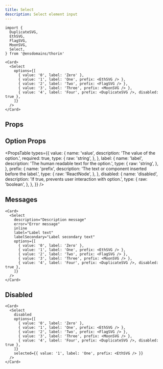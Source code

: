 ```yaml
---
title: Select
description: Select element input
---
```


```tsx
import {
  DuplicateSVG,
  EthSVG,
  FlagSVG,
  MoonSVG,
  Select,
} from '@ensdomains/thorin'
```

```tsx live=true expand=true minHeight=350px
<Card>
  <Select
    options={[
      { value: '0', label: 'Zero' },
      { value: '1', label: 'One', prefix: <EthSVG /> },
      { value: '2', label: 'Two', prefix: <FlagSVG /> },
      { value: '3', label: 'Three', prefix: <MoonSVG /> },
      { value: '4', label: 'Four', prefix: <DuplicateSVG />, disabled: true },
    ]}
  />
</Card>
```

## Props

<PropsTable sourceLink={sourceLink} types={types} />

## Option Props

<PropsTable
  types={{
    value: {
      name: 'value',
      description: 'The value of the option.',
      required: true,
      type: {
        raw: 'string',
      },
    },
    label: {
      name: 'label',
      description: 'The human readable text for the option.',
      type: {
        raw: 'string',
      },
    },
    prefix: {
      name: 'prefix',
      description: 'The text or component inserted before the label.',
      type: {
        raw: 'ReactNode',
      },
    },
    disabled: {
      name: 'disabled',
      description: 'If true, prevents user interaction with option.',
      type: {
        raw: 'boolean',
      },
    },
  }}
/>

## Messages

```tsx live=true expand=true minHeight=350px
<Card>
  <Select
    description="Description message"
    error="Error message"
    inline
    label="Label text"
    labelSecondary="Label secondary text"
    options={[
      { value: '0', label: 'Zero' },
      { value: '1', label: 'One', prefix: <EthSVG /> },
      { value: '2', label: 'Two', prefix: <FlagSVG /> },
      { value: '3', label: 'Three', prefix: <MoonSVG /> },
      { value: '4', label: 'Four', prefix: <DuplicateSVG />, disabled: true },
    ]}
  />
</Card>
```

## Disabled

```tsx live=true expand=true minHeight=350px
<Card>
  <Select
    disabled
    options={[
      { value: '0', label: 'Zero' },
      { value: '1', label: 'One', prefix: <EthSVG /> },
      { value: '2', label: 'Two', prefix: <FlagSVG /> },
      { value: '3', label: 'Three', prefix: <MoonSVG /> },
      { value: '4', label: 'Four', prefix: <DuplicateSVG />, disabled: true },
    ]}
    selected={{ value: '1', label: 'One', prefix: <EthSVG /> }}
  />
</Card>
```
